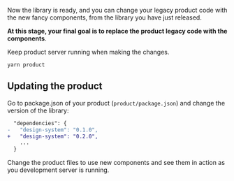 




Now the library is ready, and you can change your legacy product
code with the new fancy components, from the library you have just
released.

**At this stage, your final goal is to replace the product legacy code
with the components**.

Keep product server running when making the changes.

```
yarn product
```

## Updating the product


Go to package.json of your product (`product/package.json`) and change the
version of the library:

```diff
  "dependencies": {
-   "design-system": "0.1.0", 
+   "design-system": "0.2.0",
    ...
  }

```

Change the product files to use new components and
see them in action as you development server is running.